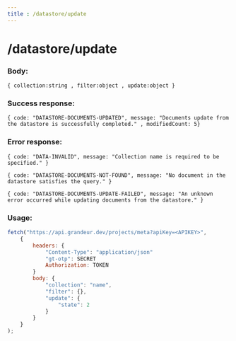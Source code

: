 ```yaml
---
title : /datastore/update
---
```


# /datastore/update

### Body:

`{ collection:string , filter:object , update:object }`

### Success response:

`{ code: "DATASTORE-DOCUMENTS-UPDATED", message: "Documents update from the datastore is successfully completed." , modifiedCount: 5}`

### Error response:

`{ code: "DATA-INVALID", message: "Collection name is required to be specified." }`

`{ code: "DATASTORE-DOCUMENTS-NOT-FOUND", message: "No document in the datastore satisfies the query." }`

`{ code: "DATASTORE-DOCUMENTS-UPDATE-FAILED", message: "An unknown error occurred while updating documents from the datastore." }`



### Usage:

```jsx
fetch("https://api.grandeur.dev/projects/meta?apiKey=<APIKEY>",
	{
		headers: {
			"Content-Type": "application/json"
			"gt-otp": SECRET
			Authorization: TOKEN
		}
		body: {
            "collection": "name",
            "filter": {},
            "update": {
                "state": 2
            }
        }
	}
);
```
